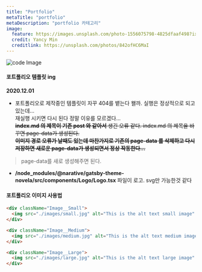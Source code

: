 ```yaml
---
title: "Portfolio"
metaTitle: "portfolio"
metaDescription: "portfolio 카테고리"
image:
  feature: https://images.unsplash.com/photo-1556075798-4825dfaaf498?ixlib=rb-1.2.1&ixid=MXwxMjA3fDB8MHxwaG90by1wYWdlfHx8fGVufDB8fHw%3D&auto=format&fit=crop&w=2555&q=80
  credit: Yancy Min
  creditlink: https://unsplash.com/photos/842ofHC6MaI
---
```


![code Image](https://images.unsplash.com/photo-1556075798-4825dfaaf498?ixlib=rb-1.2.1&ixid=MXwxMjA3fDB8MHxwaG90by1wYWdlfHx8fGVufDB8fHw%3D&auto=format&fit=crop&w=2555&q=80)

#### 포트폴리오 템플릿 ing

__2020.12.01__  
- 포트폴리오로 제작중인 템플릿이 자꾸 404를 뱉는다 왤까. 실행은 정상적으로 되고 있는데...  
재실행 시키면 다시 된다 정말 이유를 모르겠다...  
~~__index.md 의 제목이 기존 post 와 같아서__ 생긴 오류 같다. index.md 의 제목을 바꾸면 page-data가 생성된다.  
__이미지 경로 오류가 날때도 있는데 마찬가지로 기존의 page-data 를 삭제하고 다시 저장하면 새로운 page-data가 생성되면서 정상 작동한다...__~~  
> page-data를 새로 생성해주면 된다.  

- __/node_modules/@narative/gatsby-theme-novela/src/components/Logo/Logo.tsx__ 파일이 로고. svg만 가능한것 같다


#### 포트폴리오 이미지 사용법
``` html
<div className="Image__Small">
  <img src="./images/small.jpg" alt="This is the alt text small image" />
</div>

<div className="Image__Medium">
  <img src="./images/medium.jpg" alt="This is the alt text medium image" />
</div>

<div className="Image__Large">
  <img src="./images/large.jpg" alt="This is the alt text large image" />
</div>
```